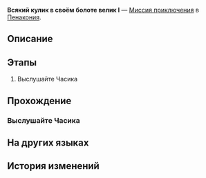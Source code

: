 {{Дополнить|Диалоги.}}
{{Миссия Инфобокс
|id              = 4040302
|Название        = 
|Изображение     = Миссия Освоения Всякий кулик в своём болоте велик I.png
|Тип             = Миссия приключения
|События         = 
|Глава           = 
|Условия         = 
* Завершена [[Миссия Освоения]] ''[[А убийца кто?..]]''
* Завершена [[Миссия приключения]] ''[[Тринадцать часов]]''
|Персонажи       = Первопроходец
|СтартЛокация    = [[Пенакония]] — [[Золотой миг]]
|Локации         = Золотой миг
|Предыдущая      = Тринадцать часов
|Следующая       = 
|Награды         = Кредиты*5 000
}}
'''Всякий кулик в своём болоте велик I''' — [[Миссия приключения]] в [[Пенакония]].

==Описание==
{{Описание|<!--официальное описание из Перекрёстка судеб-->}}

==Этапы==
# Выслушайте Часика

==Прохождение==
{{Дополнить}}


===Выслушайте Часика===
{{Описание миссии|локация=Золотой миг|Вы принесли к статуе Часика достаточно часокредитов - и Часик, получив полную порцию энергии грёз, решает показать вам свой коронный трюк.}}
{{Диалог Начало}}

{{Диалог Конец}}

==На других языках==
{{На других языках
|en   = Big Fish, Tiny Pond (I)
|zhs  = 小镇上的大人物•一
|zht  = 小鎮上的大人物•一
|ja   = 小さな町の偉大な人物・1
|ko   = 작은 마을의 큰 인물•1
|es   = Pez gordo, estanque pequeño&nbsp;I
|fr   = Gros poisson dans une petite mare (I)
|ru   = Всякий кулик в своём болоте велик I
|th   = บุคคลยิ่งใหญ่ในเมืองเล็ก 1
|vi   = Nhân Vật Lớn Trong Thị Trấn 1
|de   = Große Nummer, kleine Stadt (I)
|id   = Orang Hebat di Kota Kecil (I)
|pt   = Peixe Grande, Lago Pequeno (I)
}}

==История изменений==
{{История изменений|2.7}}
